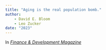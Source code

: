 ```yaml
---
title: "Aging is the real population bomb."
author: 
    - David E. Bloom
    - Leo Zucker
date: "2023"
---
```


In [_Finance & Development Magazine_](https://www.imf.org/en/Publications/fandd/issues/Series/Analytical-Series/aging-is-the-real-population-bomb-bloom-zucker)